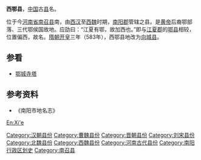 '''西鄂县'''，[[中国|中国]]古[[县|县]]名。

位于今[[河南省|河南省]][[南召县|南召县]]南，由[[西汉|西汉]]至[[西魏|西魏]]时期，[[南阳郡|南阳郡]]管辖之县。是[[黄帝|黄帝]]后裔鄂部落、三代鄂侯国故地。应劭曰：“江夏有鄂，故加西也。”即与[[江夏郡|江夏郡]]的[[鄂县|鄂县]]相较，位置偏西，故名。[[隋朝|隋朝]][[开皇|开皇]]三年（583年），西鄂县地改为[[向城县|向城县]]。

==参看==
*[[鄂城寺塔|鄂城寺塔]]

==参考资料==
*《南阳市地名志》

{{已废的南阳市古代行政区划}}
[[Category:汉朝县份|Category:汉朝县份]]
[[Category:曹魏县份|Category:曹魏县份]]
[[Category:晋朝县份|Category:晋朝县份]]
[[Category:刘宋县份|Category:刘宋县份]]
[[Category:北魏县份|Category:北魏县份]]
[[Category:西魏县份|Category:西魏县份]]
[[Category:河南古代县份|Category:河南古代县份]]
[[Category:南阳行政区划史|Category:南阳行政区划史]]
[[Category:南召县|Category:南召县]]

[[En:Xi'e|En:Xi'e]]